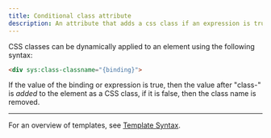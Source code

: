 ```yaml
---
title: Conditional class attribute
description: An attribute that adds a css class if an expression is truthy.
---
```


CSS classes can be dynamically applied to an element using the following syntax:

```html
<div sys:class-classname="{binding}">
```

If the value of the binding or expression is true, then the value after "class-"
is _added_ to the element as a CSS class, if it is false, then the class name is removed.

---

For an overview of templates, see [Template Syntax](/ExoWeb/guides/template-syntax).
